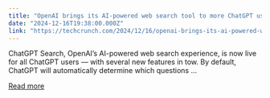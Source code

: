 ```yaml
---
title: "OpenAI brings its AI-powered web search tool to more ChatGPT users"
date: "2024-12-16T19:38:00.000Z"
link: "https://techcrunch.com/2024/12/16/openai-brings-its-ai-powered-web-search-tool-to-more-chatgpt-users/"
---
```


ChatGPT Search, OpenAI&#8217;s AI-powered web search experience, is now live for all ChatGPT users — with several new features in tow. By default, ChatGPT will automatically determine which questions ...

[Read more](https://techcrunch.com/2024/12/16/openai-brings-its-ai-powered-web-search-tool-to-more-chatgpt-users/)
